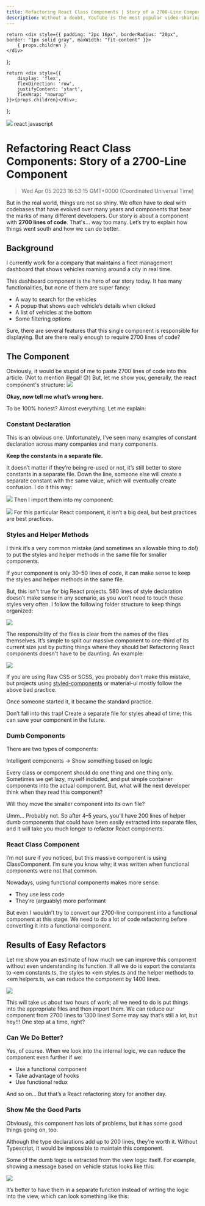 ```yaml
---
title: Refactoring React Class Components | Story of a 2700-Line Component
description: Without a doubt, YouTube is the most popular video-sharing platform in the world. As a software developer, you may encounter a situation where you want to script something to download videos either in audio or video format.
---
```


    return <div style={{ padding: "2px 16px", borderRadius: "20px", border: "1px solid gray", maxWidth: "fit-content" }}>
        { props.children }
    </div>
};

    return <div style={{
        display: 'flex',
        flexDirection: 'row',
        justifyContent: 'start',
        flexWrap: "nowrap"
    }}>{props.children}</div>;

};

<link rel="canonical" href="https://code.pieces.app/blog/how-to-refactor-large-react-components" />

![](https://uploads-ssl.webflow.com/6143afec68f555387049efb3/62ed6381c0a2873d8818ec4a_refactor.png)
<GridFlexRow><Tag>react</Tag> <Tag>javascript</Tag></GridFlexRow>

# Refactoring React Class Components: Story of a 2700-Line Component
> Wed Apr 05 2023 16:53:15 GMT+0000 (Coordinated Universal Time)

But in the real world, things are not so shiny. We often have to deal with codebases that have evolved over many years and components that bear the marks of many different developers.
Our story is about a component with **2700 lines of code**. That's... way too many. Let’s try to explain how things went south and how we can do better.

## Background
I currently work for a company that maintains a fleet management dashboard that shows vehicles roaming around a city in real time.

This dashboard component is the hero of our story today. It has many functionalities, but none of them are super fancy:
- A way to search for the vehicles
- A popup that shows each vehicle’s details when clicked
- A list of vehicles at the bottom
- Some filtering options

Sure, there are several features that this single component is responsible for displaying. But are there really enough to require 2700 lines of code?


## The Component
Obviously, it would be stupid of me to paste 2700 lines of code into this article. (Not to mention illegal! 😓) But, let me show you, generally, the react component's structure:
![](https://uploads-ssl.webflow.com/6143afec68f555387049efb3/62bdfdcce006d5baebc5cee7_2700-Line%20Component.png)

**Okay, now tell me what’s wrong here.**

To be 100% honest? Almost everything. Let me explain:

### Constant Declaration
This is an obvious one. Unfortunately, I've seen many examples of constant declaration across many companies and many components.

**Keep the constants in a separate file.**

It doesn’t matter if they’re being re-used or not, it’s still better to store constants in a separate file. Down the line, someone else will create a separate constant with the same value, which will eventually create confusion.
I do it this way:

![](https://uploads-ssl.webflow.com/6143afec68f555387049efb3/62bdff603fbf007debca0042_Constant%20Declarations.png)
Then I import them into my component:

![](https://uploads-ssl.webflow.com/6143afec68f555387049efb3/62bdffdfd2b9b299a3b14436_Import%20Constant%20Declarations.png)
For this particular React component, it isn’t a big deal, but best practices are best practices.

### Styles and Helper Methods
I think it’s a very common mistake (and sometimes an allowable thing to do!) to put the styles and helper methods in the same file for smaller components.

If your component is only 30–50 lines of code, it can make sense to keep the styles and helper methods in the same file.

But, this isn't true for big React projects. 580 lines of style declaration doesn’t make sense in any scenario, as you won’t need to touch these styles very often.
I follow the following folder structure to keep things organized:

![](https://uploads-ssl.webflow.com/6143afec68f555387049efb3/62be0027d504332d7673352a_Folder%20Structure.png)

The responsibility of the files is clear from the names of the files themselves. It’s simple to split our massive component to one-third of its current size just by putting things where they should be! Refactoring React components doesn't have to be daunting.
An example:

![](https://uploads-ssl.webflow.com/6143afec68f555387049efb3/62be0079afe7b262b3c78c38_Bad%20Styling.png)

If you are using Raw CSS or SCSS, you probably don’t make this mistake, but projects using <a href="https://code.pieces.app/blog/react-themes-with-styled-components" target="_blank">styled-components</a> or material-ui mostly follow the above bad practice.

Once someone started it, it became the standard practice.

Don’t fall into this trap! Create a separate file for styles ahead of time; this can save your component in the future.

### Dumb Components
There are two types of components:

Intelligent components → Show something based on logic

Every class or component should do one thing and one thing only.
Sometimes we get lazy, myself included, and put simple container components into the actual component. But, what will the next developer think when they read this component?

Will they move the smaller component into its own file?

Umm… Probably not. So after 4–5 years, you’ll have 200 lines of helper dumb components that could have been easily extracted into separate files, and it will take you much longer to refactor React components.

### React Class Component
I’m not sure if you noticed, but this massive component is using ClassComponent. I’m sure you know why; it was written when functional components were not that common.

Nowadays, using functional components makes more sense:
- They use less code
- They’re (arguably) more performant

But even I wouldn’t try to convert our 2700-line component into a functional component at this stage. We need to do a lot of code refactoring before converting it into a functional component.

## Results of Easy Refactors

Let me show you an estimate of how much we can improve this component without even understanding its function.
If all we do is export the constants to <em constants.ts, the styles to <em styles.ts and the helper methods to <em helpers.ts, we can reduce the component by 1400 lines.

![](https://uploads-ssl.webflow.com/6143afec68f555387049efb3/62be0116aa5bf06e682c7456_Refactor%20Calculation.png)

This will take us about two hours of work; all we need to do is put things into the appropriate files and then import them.
We can reduce our component from 2700 lines to 1300 lines!
Some may say that’s still a lot, but hey!!! One step at a time, right?

### Can We Do Better?
Yes, of course. When we look into the internal logic, we can reduce the component even further if we:
- Use a functional component
- Take advantage of hooks
- Use functional redux

And so on… But that’s a React refactoring story for another day.

### Show Me the Good Parts
Obviously, this component has lots of problems, but it has some good things going on, too.

Although the type declarations add up to 200 lines, they’re worth it. Without Typescript, it would be impossible to maintain this component.

Some of the dumb logic is extracted from the view logic itself. For example, showing a message based on vehicle status looks like this:

![](https://uploads-ssl.webflow.com/6143afec68f555387049efb3/62be019cda48c1a37033e51f_Vehicle%20Status%20Message.png)

It’s better to have them in a separate function instead of writing the logic into the view, which can look something like this:

